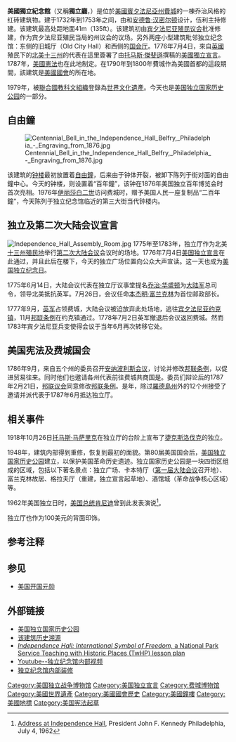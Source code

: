 {{noteTA
|1=zh-cn:乔治;zh-tw:喬治;zh-hk:佐治;
}}
{{世界文化遗产概要表
| site_img = Image:Exterior_of_the_Independence_Hall,_Aug_2019.jpg
| site_img_capt = 美國獨立紀念館
| site_img_width = 350px
| zh_name = 獨立大廳
| en_name = Independence Hall
| fr_name = Independence Hall
| country = {{USA}}
| Region = 欧洲和北美地区
| criterion_c = (vi)
| rg_year = 1979
| ex_rg_year = 
| remarks = 
| org_url = http://whc.unesco.org/pg.cfm?cid=31&id_site=78
| map_img = 
| map_img_width = 
}}
'''美國獨立紀念館'''（又稱'''獨立廳'''，{{lang|en|'''Independence Hall'''}}）是位於[[美國|美國]][[賓夕法尼亞州|賓夕法尼亞州]][[費城|費城]]的一棟乔治风格的红砖建筑物。建于1732年到1753年之间，由{{le|埃德蒙·伍利|Edmund Woolley}}和[[安德鲁·汉密尔顿_(律师)|安德鲁·汉密尔顿]]设计，伍利主持修建。该建筑最高处距地面41m（135ft）。该建筑初由[[宾夕法尼亚省|宾夕法尼亚殖民议会]]批准修建，作为宾夕法尼亚殖民当局的州议会的议场。另外两座小型建筑毗邻独立纪念馆：东侧的旧城厅（Old City Hall）和西侧的[[国会厅|国会厅]]。1776年7月4日，來自[[英國|英國]]殖民下的[[北美十三州|北美十三州]]的代表在這里簽署了由[[托马斯·傑斐遜|托马斯·傑斐遜]]撰稿的[[美國獨立宣言|美國獨立宣言]]。1787年，[[美國憲法|美國憲法]]也在此地制定。在1790年到1800年費城作為美國首都的這段期間，該建筑是[[美國國會|美國國會]]的所在地。

1979年，被[[聯合國教科文組織|聯合國教科文組織]]登錄為[[世界文化遺產|世界文化遺產]]。今天也是[[美国独立国家历史公园|美国独立国家历史公园]]的一部分。

== 自由鐘 ==
{{main|自由鐘}}
[[File:Centennial_Bell_in_the_Independence_Hall_Belfry,_Philadelphia_-_Engraving_from_1876.jpg|right]]

该建筑的[[钟楼|钟楼]]最初放置着[[自由鐘|自由鐘]]，后来由于钟体开裂，被卸下陈列于街对面的自由鐘中心。今天的钟楼，则设置着“百年鐘”，该钟在1876年美国独立百年博览会时首次亮相。1976年[[伊丽莎白二世|伊丽莎白二世]]访问费城时，赠予美国人民一座复制品“二百年鐘”，今天陈列于独立纪念馆临近的第三大街当代钟楼内。

== 独立及第二次大陆会议宣言 ==
[[File:Independence_Hall_Assembly_Room.jpg|thumb]]
1775年至1783年，独立厅作为北美[[十三州殖民地|十三州殖民地]]举行[[第二次大陆会议|第二次大陆会议]]会议时的场地。1776年7月4日[[美国独立宣言|美国独立宣言]]在此通过，并且此后在楼下，今天的独立广场位置向公众大声宣读。这一天也成为[[美国独立日|美国独立纪念日]]。

1775年6月14日，大陆会议代表在独立厅议事堂提名[[乔治·华盛顿|乔治·华盛顿]]为[[大陆军|大陆军]]总司令，领导北美抵抗英军。7月26日，会议任命[[本杰明·富兰克林|本杰明·富兰克林]]为首位邮政部长。

1777年9月，[[英军|英军]]占领费城，大陆会议被迫放弃此处场地，逃往[[宾夕法尼亚|宾夕法尼亚]][[約克_(賓夕法尼亞州)|约克镇]]，11月[[邦联条例|邦联条例]]在约克镇通过。1778年7月2日英军撤退后会议返回费城。然而1783年宾夕法尼亚兵变使得会议于当年6月再次转移它处。

== 美国宪法及费城国会 ==
{{main|美国宪法}}
1786年9月，来自五个州的委员召开[[1786年安纳波利斯会议|安纳波利斯会议]]，讨论并修改[[邦联条例|邦联条例]]，以促进贸易往来。同时他们也邀请各州代表前往费城共商国是。委员们辩论后的1787年2月21日，[[美国联邦议会|邦联议会]]同意修改[[邦联条例|邦联条例]]。是年，除过[[羅德島州|羅德島州]]外的12个州接受了邀请并派代表于1787年6月抵达独立厅。

== 相关事件 ==
1918年10月26日[[托马斯·马萨里克|托马斯·马萨里克]]在独立厅的台阶上宣布了[[捷克斯洛伐克|捷克斯洛伐克]]的独立。

1948年，建筑内部得到重修，恢复到最初的面貌。第80届美国国会后，[[美国独立国家历史公园|美国独立国家历史公园]]建立，以保护美国革命历史遗迹。独立国家历史公园是一块四街区组成的区域，包括以下著名景点：独立广场、卡本特厅（[[第一届大陆会议|第一届大陆会议]]召开地）、富兰克林故居、格拉夫厅（重建，独立宣言起草地）、酒馆城（革命战争核心区域）等。

1962年美国独立日时，[[美国总统|美国总统]][[肯尼迪|肯尼迪]]曾到此发表演说<ref>[http://www.jfklibrary.org/Historical+Resources/Archives/Reference+Desk/Speeches/JFK/003POF03IndependenceHall07041962.htm Address at Independence Hall], President John F. Kennedy Philadelphia, July 4, 1962</ref>。

独立厅也作为100美元的背面印饰。

== 参考注释 ==
{{reflist}}

== 参见 ==
* [[美国开国元勋|美国开国元勋]]

== 外部链接 ==
{{commons|Independence Hall}}
* [http://www.nps.gov/inde/ 美国独立国家历史公园]
* [http://www.nps.gov/archive/inde/archeology/archeology3.htm 该建筑历史溯源]
* [http://www.nps.gov/history/NR/twhp/wwwlps/lessons/132independence/132independence.htm ''Independence Hall: International Symbol of Freedom,'' a National Park Service Teaching with Historic Places (TwHP) lesson plan]
* [http://www.youtube.com/watch?v=G_rAmG3D3lw Youtube--独立纪念馆内部视频]
* [http://www.quiz-tree.com/Declaration-of-Independence-Trumbull.html 独立纪念馆内部装修]

{{美国宪法}}
{{美國世界遺產}}

[[Category:美国独立战争博物馆|Category:美国独立战争博物馆]]
[[Category:美国独立宣言|Category:美国独立宣言]]
[[Category:费城博物馆|Category:费城博物馆]]
[[Category:美國世界遺產|Category:美國世界遺產]]
[[Category:美國國會歷史|Category:美國國會歷史]]
[[Category:美國鐘樓|Category:美國鐘樓]]
[[Category:美國地標|Category:美國地標]]
[[Category:美国宪法起草|Category:美国宪法起草]]